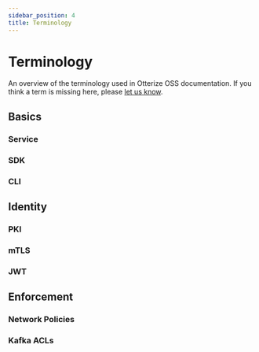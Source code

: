 ```yaml
---
sidebar_position: 4
title: Terminology
---
```


# Terminology

An overview of the terminology used in Otterize OSS documentation.
If you think a term is missing here, please [let us know](https://github.com/otterize/docs/issues/new).

## Basics

### Service

### SDK

### CLI


## Identity

### PKI

### mTLS

### JWT

## Enforcement

### Network Policies

### Kafka ACLs